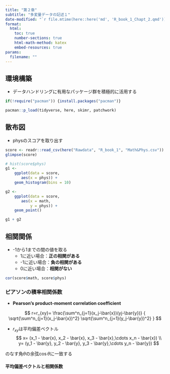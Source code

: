 ```yaml
---
title: "第２章"
subtitle: "多変量データの記述１"
date-modified: "`r file.mtime(here::here('md', 'R_book_1_Chapt_2.qmd'))`"
format:
  html:
    toc: true
    number-sections: true
    html-math-method: katex
    embed-resources: true
params:
  filename: "" 
---
```




## 環境構築

-   データハンドリングに有用なパッケージ群を積極的に活用する

```r
if(!require("pacman")) {install.packages("pacman")}

pacman::p_load(tidyverse, here, skimr, patchwork)
```

## 散布図

-   physのスコアを取り出す

```r
score <- readr::read_csv(here("Rawdata", "R_book_1", "Math&Phys.csv")) 
glimpse(score)

# hist(score$phys)
g1 <- 
    ggplot(data = score,
       aes(x = phys)) +
    geom_histogram(bins = 10)

g2 <- 
    ggplot(data = score,
       aes(x = math,
           y = phys)) +
    geom_point()

g1 + g2
```

## 相関関係

-   -1から1までの間の値を取る
    -   1に近い場合：**正の相関がある**
    -   -1に近い場合：**負の相関がある**
    -   0に近い場合：**相関がない**

```r
cor(score$math, score$phys)
```

### ピアソンの積率相関係数

-   **Pearson's product-moment correlation coefficient**

$$
r=r_{xy}=
\frac{\sum^n_{j=1}(x_j-\bar{x})(yj-\bar{y})}
{ \sqrt{\sum^n_{j=1}(x_j-\bar{x})^2} \sqrt{\sum^n_{j=1}(y_j-\bar{y})^2} }
$$

-   $r_{xy}$は平均偏差ベクトル $$
    x= (x_1 - \bar{x}, x_2 - \bar{x}, x_3 - \bar{x},\cdots x_n - \bar{x}) \\
    y= (y_1 - \bar{y}, y_2 - \bar{y}, y_3 - \bar{y},\cdots y_n - \bar{y})
    $$

のなす角$\theta$の余弦$\cos\theta$に一致する

#### 平均偏差ベクトルと相関係数


